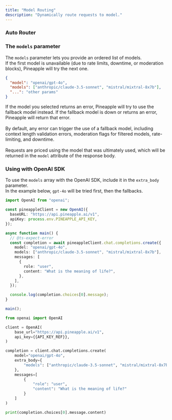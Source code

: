 ```yaml
---
title: "Model Routing"
description: "Dynamically route requests to model."
---
```


### Auto Router

### The `models` parameter

The `models` parameter lets you provide an ordered list of models.\
If the first model is unavailable (due to rate limits, downtime, or moderation blocks), Pineapple will try the next one.

```json
{
  "model": "openai/gpt-4o",
  "models": ["anthropic/claude-3.5-sonnet", "mistral/mixtral-8x7b"],
  "...": "other params"
}
```

If the model you selected returns an error, Pineapple will try to use the fallback model instead. If the fallback model is down or returns an error, Pineapple will return that error.\
\
By default, any error can trigger the use of a fallback model, including context length validation errors, moderation flags for filtered models, rate-limiting, and downtime.\
\
Requests are priced using the model that was ultimately used, which will be returned in the `model` attribute of the response body.

### Using with OpenAI SDK

To use the `models` array with the OpenAI SDK, include it in the `extra_body` parameter.\
In the example below, `gpt-4o` will be tried first, then the fallbacks.

<CodeGroup>

```typescript typescript
import OpenAI from "openai";

const pineappleClient = new OpenAI({
  baseURL: "https://api.pineapple.ai/v1",
  apiKey: process.env.PINEAPPLE_API_KEY,
});

async function main() {
  // @ts-expect-error
  const completion = await pineappleClient.chat.completions.create({
    model: "openai/gpt-4o",
    models: ["anthropic/claude-3.5-sonnet", "mistral/mixtral-8x7b"],
    messages: [
      {
        role: "user",
        content: "What is the meaning of life?",
      },
    ],
  });

  console.log(completion.choices[0].message);
}

main();
```


```python python
from openai import OpenAI

client = OpenAI(
    base_url="https://api.pineapple.ai/v1",
    api_key={{API_KEY_REF}},
)

completion = client.chat.completions.create(
    model="openai/gpt-4o",
    extra_body={
        "models": ["anthropic/claude-3.5-sonnet", "mistral/mixtral-8x7b"],
    },
    messages=[
        {
            "role": "user",
            "content": "What is the meaning of life?"
        }
    ]
)

print(completion.choices[0].message.content)
```

</CodeGroup>